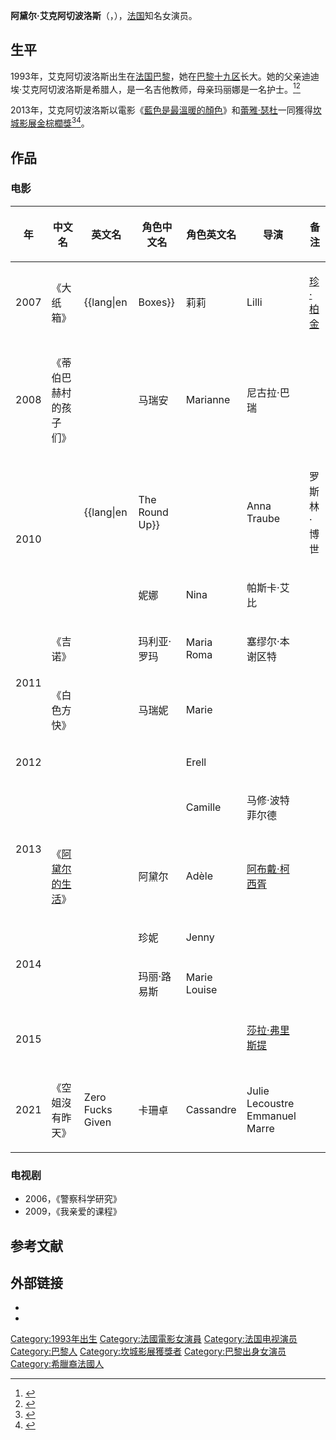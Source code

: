{{noteTA
|T=zh-cn:阿黛尔·艾克阿切波洛斯; zh-tw:阿黛兒·艾薩卓普洛斯; zh-hk:愛黛兒·顏茜彩寶露絲
|1=zh-cn:戛纳; zh-tw:坎城; zh-hk:康城
|2=zh-cn:电影节; zh-hant:影展; zh-hk:影展
|3=zh-hans:阿黛尔的生活;zh-tw:藍色是最溫暖的顏色; zh-hk:接近無限溫暖的藍
|G1=Movie
|G2=Show
}}
{{藝人
| 姓名     = 阿黛兒·艾薩卓普洛斯
| 类型     = 女演員
| 英文名   = {{lang|en|Adèle Exarchopoulos}}
| 图片     = Adèle Exarchopoulos Cannes 2014.jpg
| 图片尺寸 = 220px
| 图片简介 = 2014年，出席[[法國|法國]]坎城影展的艾克阿切波洛斯
| 綽號     = 
| 国籍     = {{FRA}}
| 民族     = 法国人
| 出生日期 = {{birth date and age|1993|11|22}}
| 出生地点 = {{FRA}}[[巴黎|巴黎]]
| 逝世日期 = <!--卒年在前生年在后{{death date and age|}} -->
| 逝世地点 = 
| 职业     = 演员
| 语言     = [[英语|英语]]、[[法语|法语]]
| 教育程度 = 
| 宗教信仰 = [[天主教|天主教]]
| 配偶     = <!--  {{marriage|姓名||}}  -->
| 儿女     = 
| 父母     = 
| 活跃年代 = 2005年至今
| 代表作   = 2013年《[[阿黛尔的生活|阿黛尔的生活]]<br>[[香港譯：接近無限溫暖的藍|香港譯：接近無限溫暖的藍]]》
| 经纪公司 = 
| 奖项     =  <!--  {{Awards|award= |year= |title= }} -->
| 网站     = <!-- {{URL|www.example.com}} -->
| IMDb     = 2650819
}}
'''阿黛尔·艾克阿切波洛斯'''（{{lang-en|'''Adèle Exarchopoulos'''}}，{{bd|1993年|11月22日|||catIdx=A}}），[[法国|法国]]知名女演员。

== 生平 ==
1993年，艾克阿切波洛斯出生在[[法国|法国]][[巴黎|巴黎]]，她在[[巴黎十九区|巴黎十九区]]长大。她的父亲迪迪埃·艾克阿切波洛斯是希腊人，是一名吉他教师，母亲玛丽娜是一名护士。<ref name="Five things to know about Adele Exarchopoulos">{{cite web|url=http://translate.googleusercontent.com/translate_c?depth=1&rurl=translate.google.com&sl=fr&tl=en&u=http://www.lefigaro.fr/festival-de-cannes/2013/05/23/03011-20130523ARTFIG00689-cinq-choses-a-savoir-sur-adele-exarchopoulos.php&usg=ALkJrhhhhJ9e2opTkbE7NObuql0yHAbqgA |title=Five things to know about Adele Exarchopoulos |accessdate=2013-07-22}}</ref><ref>{{cite web |url=http://www.ellines.com/en/erga-ellinon/7060-h-19chroni-pou-kerdise-tis-kannes/ |title=The 19 year old Cannes winner |publisher=ellines.com |date= |access-date=2014-03-29 |archive-date=2014-01-17 |archive-url=https://archive.today/20140117201828/http://www.ellines.com/en/erga-ellinon/7060-h-19chroni-pou-kerdise-tis-kannes/ |dead-url=no }}</ref>

2013年，艾克阿切波洛斯以電影《[[藍色是最溫暖的顏色|藍色是最溫暖的顏色]]》和[[蕾雅·瑟杜|蕾雅·瑟杜]]一同獲得[[坎城影展|坎城影展]][[金棕櫚獎|金棕櫚獎]]<ref>{{Cite web |url=http://www.festival-cannes.fr/en/archives/2013/awardCompetition.html |title=Cannes Film Festival: Awards 2013 |access-date=2014-04-30 |archive-date=2013-10-17 |archive-url=https://web.archive.org/web/20131017041240/http://www.festival-cannes.fr/en/archives/2013/awardCompetition.html |dead-url=no }}</ref><ref>{{Cite web |url=http://www.english.rfi.fr/culture/20130526-wins-palme-dor-cannes-2013 |title=Blue is the warmest colour team win Palme d'Or at Cannes 2013 |access-date=2014-04-30 |archive-date=2013-06-08 |archive-url=https://web.archive.org/web/20130608102433/http://www.english.rfi.fr/culture/20130526-wins-palme-dor-cannes-2013 |dead-url=no }}</ref>。

== 作品 ==
=== 电影 ===
{| class="wikitable sortable"
|-
! 年
! 中文名
! 英文名
! 角色中文名
! 角色英文名
! 导演
! class="unsortable" | 备注
|-
| 2007
|  《大纸箱》  || {{lang|en||Boxes}} ||  莉莉
|  Lilli
| [[珍·柏金|珍·柏金]]
|
|-
| 2008
| 《蒂伯巴赫村的孩子们》||  {{lang|fr|Les Enfants de Timpelbatch}}||马瑞安
| Marianne
| 尼古拉·巴瑞
|
|-
| rowspan="2"|2010
|    || {{lang|en||The Round Up}} ||  
| Anna Traube
| 罗斯林·博世
| 
|-
|    || {{lang|en|Turk's Head}} ||  妮娜
| Nina
| 帕斯卡·艾比
| 
|-
| rowspan="2"|2011
| 《吉诺》||{{lang|en|Chez Gino}}||玛利亚·罗玛
| Maria Roma
| 塞缪尔·本谢区特
|
|-
|  《白色方快》 ||{{lang|fr|Carré blanc}} ||马瑞妮
| Marie  
|  
|
|-
| 2012
|   || {{lang|fr|Des morceaux de moi}}||
| Erell
| 
| 
|-
| rowspan="2"|2013
|    || {{lang|en|I Used to Be Darker}} ||  
| Camille
| 马修·波特菲尔德
|
|-
|  《[[阿黛尔的生活|阿黛尔的生活]]》  || {{lang|en|Blue Is the Warmest Colour}} ||   阿黛尔
| Adèle
| [[阿布戴·柯西胥|阿布戴·柯西胥]]
|
|-
| rowspan="2"|2014
|  ||{{lang|fr|Qui vive}} || 珍妮
| Jenny 
|  
| 
|-
| ||{{lang|fr|Voyage vers la mère}}||玛丽·路易斯
| Marie Louise 
| 
| 
|-
| rowspan="2"|2015
| ||{{lang|en|M}}||
| 
| [[莎拉·弗里斯提|莎拉·弗里斯提]]
|
|-
| ||{{lang|en|Rochemort}}||
| 
| 
| 
|-
|2021
|《空姐沒有昨天》
|Zero Fucks Given
|卡珊卓
|Cassandre
|Julie Lecoustre
Emmanuel Marre
|
|}

=== 电视剧 ===
*2006，《警察科学研究》
*2009，《我亲爱的课程》

==参考文献==
{{reflist}}

== 外部链接 ==
{{Commons category|Adèle Exarchopoulos}}
* {{iMDb name|2650819}}
* {{Amg name|517647}}

{{洛杉磯影評人協會獎最佳女主角}}
{{凱薩獎最有潛力女演員獎}}
{{評論家選擇電影獎最佳年輕演員}}

{{DEFAULTSORT:Exarchopoulos, Adele}}
[[Category:1993年出生|Category:1993年出生]]
[[Category:法國電影女演員|Category:法國電影女演員]]
[[Category:法国电视演员|Category:法国电视演员]]
[[Category:巴黎人|Category:巴黎人]]
[[Category:坎城影展獲獎者|Category:坎城影展獲獎者]]
[[Category:巴黎出身女演员|Category:巴黎出身女演员]]
[[Category:希臘裔法國人|Category:希臘裔法國人]]